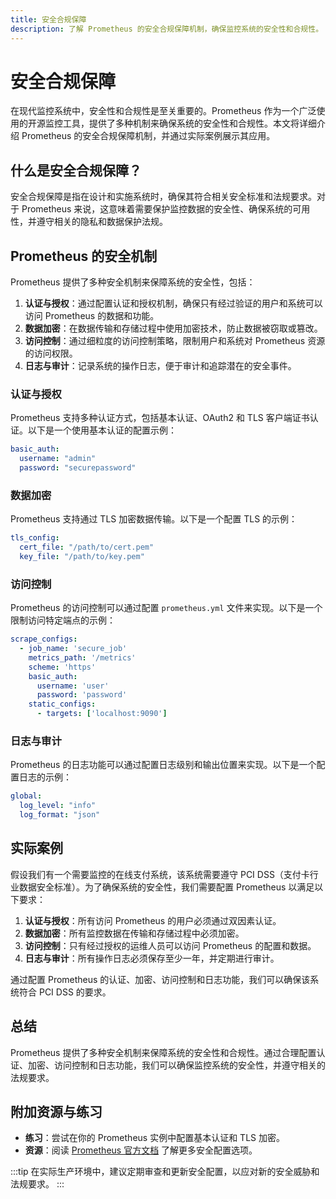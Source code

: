 ```yaml
---
title: 安全合规保障
description: 了解 Prometheus 的安全合规保障机制，确保监控系统的安全性和合规性。
---
```


# 安全合规保障

在现代监控系统中，安全性和合规性是至关重要的。Prometheus 作为一个广泛使用的开源监控工具，提供了多种机制来确保系统的安全性和合规性。本文将详细介绍 Prometheus 的安全合规保障机制，并通过实际案例展示其应用。

## 什么是安全合规保障？

安全合规保障是指在设计和实施系统时，确保其符合相关安全标准和法规要求。对于 Prometheus 来说，这意味着需要保护监控数据的安全性、确保系统的可用性，并遵守相关的隐私和数据保护法规。

## Prometheus 的安全机制

Prometheus 提供了多种安全机制来保障系统的安全性，包括：

1. **认证与授权**：通过配置认证和授权机制，确保只有经过验证的用户和系统可以访问 Prometheus 的数据和功能。
2. **数据加密**：在数据传输和存储过程中使用加密技术，防止数据被窃取或篡改。
3. **访问控制**：通过细粒度的访问控制策略，限制用户和系统对 Prometheus 资源的访问权限。
4. **日志与审计**：记录系统的操作日志，便于审计和追踪潜在的安全事件。

### 认证与授权

Prometheus 支持多种认证方式，包括基本认证、OAuth2 和 TLS 客户端证书认证。以下是一个使用基本认证的配置示例：

```yaml
basic_auth:
  username: "admin"
  password: "securepassword"
```

### 数据加密

Prometheus 支持通过 TLS 加密数据传输。以下是一个配置 TLS 的示例：

```yaml
tls_config:
  cert_file: "/path/to/cert.pem"
  key_file: "/path/to/key.pem"
```

### 访问控制

Prometheus 的访问控制可以通过配置 `prometheus.yml` 文件来实现。以下是一个限制访问特定端点的示例：

```yaml
scrape_configs:
  - job_name: 'secure_job'
    metrics_path: '/metrics'
    scheme: 'https'
    basic_auth:
      username: 'user'
      password: 'password'
    static_configs:
      - targets: ['localhost:9090']
```

### 日志与审计

Prometheus 的日志功能可以通过配置日志级别和输出位置来实现。以下是一个配置日志的示例：

```yaml
global:
  log_level: "info"
  log_format: "json"
```

## 实际案例

假设我们有一个需要监控的在线支付系统，该系统需要遵守 PCI DSS（支付卡行业数据安全标准）。为了确保系统的安全性，我们需要配置 Prometheus 以满足以下要求：

1. **认证与授权**：所有访问 Prometheus 的用户必须通过双因素认证。
2. **数据加密**：所有监控数据在传输和存储过程中必须加密。
3. **访问控制**：只有经过授权的运维人员可以访问 Prometheus 的配置和数据。
4. **日志与审计**：所有操作日志必须保存至少一年，并定期进行审计。

通过配置 Prometheus 的认证、加密、访问控制和日志功能，我们可以确保该系统符合 PCI DSS 的要求。

## 总结

Prometheus 提供了多种安全机制来保障系统的安全性和合规性。通过合理配置认证、加密、访问控制和日志功能，我们可以确保监控系统的安全性，并遵守相关的法规要求。

## 附加资源与练习

- **练习**：尝试在你的 Prometheus 实例中配置基本认证和 TLS 加密。
- **资源**：阅读 [Prometheus 官方文档](https://prometheus.io/docs/) 了解更多安全配置选项。

:::tip
在实际生产环境中，建议定期审查和更新安全配置，以应对新的安全威胁和法规要求。
:::